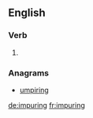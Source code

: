 ==English==

===Verb===
{{head|en}}

# {{present participle of|impure}}

===Anagrams===
* [[umpiring#English|umpiring]]

[[de:impuring]]
[[fr:impuring]]